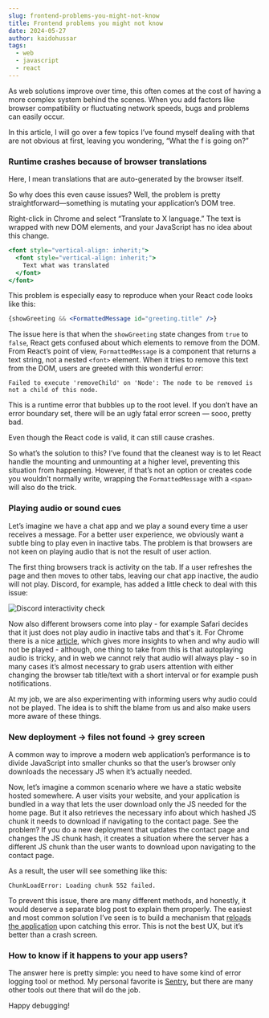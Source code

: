 ```yaml
---
slug: frontend-problems-you-might-not-know
title: Frontend problems you might not know
date: 2024-05-27
author: kaidohussar
tags:
  - web
  - javascript
  - react
---
```


As web solutions improve over time, this often comes at the cost of having a more complex system behind the scenes. When you add factors like browser compatibility or fluctuating network speeds, bugs and problems can easily occur.

In this article, I will go over a few topics I’ve found myself dealing with that are not obvious at first, leaving you wondering, “What the f is going on?”

### Runtime crashes because of browser translations

Here, I mean translations that are auto-generated by the browser itself.

So why does this even cause issues? Well, the problem is pretty straightforward—something is mutating your application’s DOM tree.

Right-click in Chrome and select “Translate to X language.” The text is wrapped with new DOM elements, and your JavaScript has no idea about this change.

```jsx
<font style="vertical-align: inherit;">
  <font style="vertical-align: inherit;">
    Text what was translated
  </font>
</font>
```

This problem is especially easy to reproduce when your React code looks like this:

```jsx
{showGreeting && <FormattedMessage id="greeting.title" />}
```

The issue here is that when the `showGreeting` state changes from `true` to `false`, React gets confused about which elements to remove from the DOM. From React’s point of view, `FormattedMessage` is a component that returns a text string, not a nested ``<font>`` element. When it tries to remove this text from the DOM, users are greeted with this wonderful error:

`Failed to execute 'removeChild' on 'Node': The node to be removed is not a child of this node.`

This is a runtime error that bubbles up to the root level. If you don’t have an error boundary set, there will be an ugly fatal error screen — sooo, pretty bad.

Even though the React code is valid, it can still cause crashes.

So what’s the solution to this? I’ve found that the cleanest way is to let React handle the mounting and unmounting at a higher level, preventing this situation from happening. However, if that’s not an option or creates code you wouldn’t normally write, wrapping the ``FormattedMessage`` with a ``<span>`` will also do the trick.

### Playing audio or sound cues

Let’s imagine we have a chat app and we play a sound every time a user receives a message. For a better user experience, we obviously want a subtle bing to play even in inactive tabs. The problem is that browsers are not keen on playing audio that is not the result of user action.

The first thing browsers track is activity on the tab. If a user refreshes the page and then moves to other tabs, leaving our chat app inactive, the audio will not play. Discord, for example, has added a little check to deal with this issue:

<img width={400} src="/images/discord-audio-activity.png" alt="Discord interactivity check" />

Now also different browsers come into play - for example Safari decides that it just does not play audio in inactive tabs and that's it. For Chrome there is a nice [article](https://developer.chrome.com/blog/autoplay/), which gives more insights to when and why audio will not be played - although, one thing to take from this is that autoplaying audio is tricky, and in web we cannot rely that audio will always play - so in many cases it’s almost necessary to grab users attention with either changing the browser tab title/text with a short interval or for example push notifications.

At my job, we are also experimenting with informing users why audio could not be played. The idea is to shift the blame from us and also make users more aware of these things.

### New deployment → files not found → grey screen

A common way to improve a modern web application’s performance is to divide JavaScript into smaller chunks so that the user’s browser only downloads the necessary JS when it’s actually needed.

Now, let’s imagine a common scenario where we have a static website hosted somewhere. A user visits your website, and your application is bundled in a way that lets the user download only the JS needed for the home page. But it also retrieves the necessary info about which hashed JS chunk it needs to download if navigating to the contact page. See the problem? If you do a new deployment that updates the contact page and changes the JS chunk hash, it creates a situation where the server has a different JS chunk than the user wants to download upon navigating to the contact page.

As a result, the user will see something like this:

`ChunkLoadError: Loading chunk 552 failed.`

To prevent this issue, there are many different methods, and honestly, it would deserve a separate blog post to explain them properly. The easiest and most common solution I’ve seen is to build a mechanism that [reloads the application](https://www.google.com/search?q=lazy+retry) upon catching this error. This is not the best UX, but it’s better than a crash screen.

### How to know if it happens to your app users?

The answer here is pretty simple: you need to have some kind of error logging tool or method. My personal favorite is [Sentry](https://sentry.io), but there are many other tools out there that will do the job.

Happy debugging!

